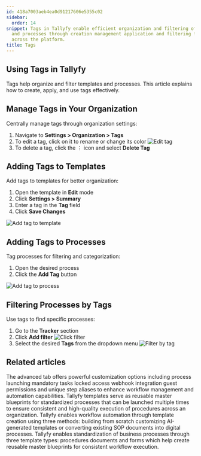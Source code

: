 ```yaml
---
id: 418a7003aeb4ea0d91217606e5355c02
sidebar:
  order: 14
snippet: Tags in Tallyfy enable efficient organization and filtering of templates
  and processes through creation management application and filtering functionalities
  across the platform.
title: Tags
---
```


## Using Tags in Tallyfy

Tags help organize and filter templates and processes. This article explains how to create, apply, and use tags effectively.

## Manage Tags in Your Organization

Centrally manage tags through organization settings:

1. Navigate to **Settings > Organization > Tags**
2. To edit a tag, click on it to rename or change its color
   ![Edit tag](https://screenshots.tallyfy.com/tallyfy%2Fpro%2Fdesktop-light-edit-tag.png)
3. To delete a tag, click the ⋮ icon and select **Delete Tag**

## Adding Tags to Templates

Add tags to templates for better organization:

1. Open the template in **Edit** mode
2. Click **Settings > Summary**
3. Enter a tag in the **Tag** field
4. Click **Save Changes**

![Add tag to template](https://screenshots.tallyfy.com/tallyfy%2Fpro%2Fdesktop-light-add-tag-to-template.png)

## Adding Tags to Processes

Tag processes for filtering and categorization:

1. Open the desired process
2. Click the **Add Tag** button

![Add tag to process](https://screenshots.tallyfy.com/tallyfy%2Fpro%2Fdesktop-light-add-tag-process.png)

## Filtering Processes by Tags

Use tags to find specific processes:

1. Go to the **Tracker** section
2. Click **Add filter**
   ![Click filter](https://screenshots.tallyfy.com/tallyfy%2Fpro%2Fdesktop-light-click-filter.png)
3. Select the desired **Tags** from the dropdown menu
   ![Filter by tag](https://screenshots.tallyfy.com/tallyfy%2Fpro%2Fdesktop-light-filter-process-by-tag.png)


## Related articles
<CardGrid>
<LinkTitleCard header="<b>Tasks > Advanced tab</b>" href="/products/pro/tracking-and-tasks/tasks/how-can-i-utilize-tallyfys-advanced-tab-features/" > The advanced tab offers powerful customization options including process launching mandatory tasks locked access webhook integration guest permissions and unique step aliases to enhance workflow management and automation capabilities. </LinkTitleCard>
<LinkTitleCard header="<b>Documenting > Templates</b>" href="/products/pro/documenting/templates/" > Tallyfy templates serve as reusable master blueprints for standardized processes that can be launched multiple times to ensure consistent and high-quality execution of procedures across an organization. </LinkTitleCard>
<LinkTitleCard header="<b>Templates > Create a template</b>" href="/products/pro/documenting/templates/create-template/" > Tallyfy enables workflow automation through template creation using three methods: building from scratch customizing AI-generated templates or converting existing SOP documents into digital processes. </LinkTitleCard>
<LinkTitleCard header="<b>Pro > Essentials</b>" href="/products/pro/documenting/" > Tallyfy enables standardization of business processes through three template types: procedures documents and forms which help create reusable master blueprints for consistent workflow execution. </LinkTitleCard>
</CardGrid>